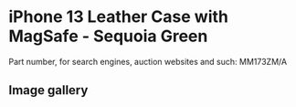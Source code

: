
# iPhone 13 Leather Case with MagSafe - Sequoia Green

Part number, for search engines, auction websites and such: MM173ZM/A

## Image gallery

<div style={{ width: "768px" }}>
  <GalleryComponent
    images={[
      {
        original: "/everysource/MM173.webp",
        thumbnail: "/everypreview/MM173.webp",
      },
      {
        original: "/everysource/MM173_AV1.webp",
        thumbnail: "/everypreview/MM173_AV1.webp",
      },
      {
        original: "/everysource/MM173_AV2.webp",
        thumbnail: "/everypreview/MM173_AV2.webp",
      },
      {
        original: "/everysource/MM173_AV3.webp",
        thumbnail: "/everypreview/MM173_AV3.webp",
      },
      {
        original: "/everysource/MM173_AV4.webp",
        thumbnail: "/everypreview/MM173_AV4.webp",
      },
      {
        original: "/everysource/MM173_AV5.webp",
        thumbnail: "/everypreview/MM173_AV5.webp",
      },
      {
        original: "/everysource/MM173_AV6.webp",
        thumbnail: "/everypreview/MM173_AV6.webp",
      },
      {
        original: "/everysource/MM173_AV7.webp",
        thumbnail: "/everypreview/MM173_AV7.webp",
      }
    ]}
  />
</div>